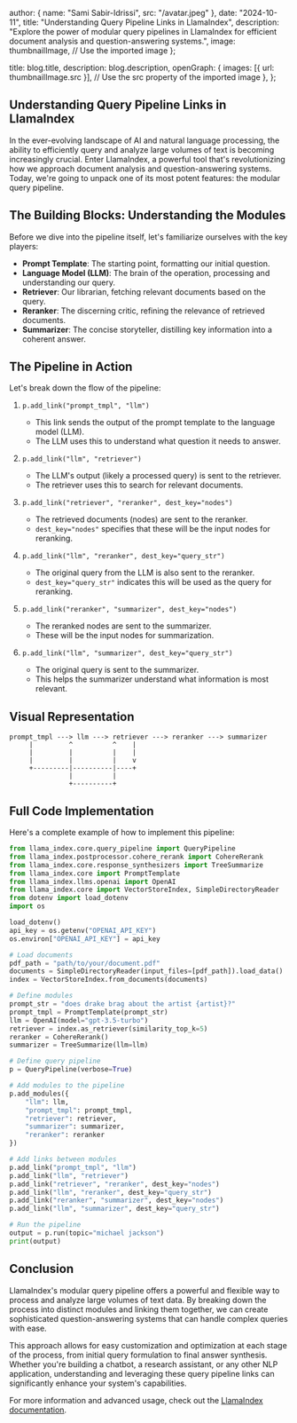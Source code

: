 
  author: { name: "Sami Sabir-Idrissi", src: "/avatar.jpeg" },
  date: "2024-10-11",
  title: "Understanding Query Pipeline Links in LlamaIndex",
  description:
    "Explore the power of modular query pipelines in LlamaIndex for efficient document analysis and question-answering systems.",
  image: thumbnailImage, // Use the imported image
};

  title: blog.title,
  description: blog.description,
  openGraph: {
    images: [{ url: thumbnailImage.src }], // Use the src property of the imported image
  },
};


## Understanding Query Pipeline Links in LlamaIndex

In the ever-evolving landscape of AI and natural language processing, the ability to efficiently query and analyze large volumes of text is becoming increasingly crucial. Enter LlamaIndex, a powerful tool that's revolutionizing how we approach document analysis and question-answering systems. Today, we're going to unpack one of its most potent features: the modular query pipeline.

## The Building Blocks: Understanding the Modules

Before we dive into the pipeline itself, let's familiarize ourselves with the key players:

- **Prompt Template**: The starting point, formatting our initial question.
- **Language Model (LLM)**: The brain of the operation, processing and understanding our query.
- **Retriever**: Our librarian, fetching relevant documents based on the query.
- **Reranker**: The discerning critic, refining the relevance of retrieved documents.
- **Summarizer**: The concise storyteller, distilling key information into a coherent answer.

## The Pipeline in Action

Let's break down the flow of the pipeline:

1. `p.add_link("prompt_tmpl", "llm")`
   - This link sends the output of the prompt template to the language model (LLM).
   - The LLM uses this to understand what question it needs to answer.

2. `p.add_link("llm", "retriever")`
   - The LLM's output (likely a processed query) is sent to the retriever.
   - The retriever uses this to search for relevant documents.

3. `p.add_link("retriever", "reranker", dest_key="nodes")`
   - The retrieved documents (nodes) are sent to the reranker.
   - `dest_key="nodes"` specifies that these will be the input nodes for reranking.

4. `p.add_link("llm", "reranker", dest_key="query_str")`
   - The original query from the LLM is also sent to the reranker.
   - `dest_key="query_str"` indicates this will be used as the query for reranking.

5. `p.add_link("reranker", "summarizer", dest_key="nodes")`
   - The reranked nodes are sent to the summarizer.
   - These will be the input nodes for summarization.

6. `p.add_link("llm", "summarizer", dest_key="query_str")`
   - The original query is sent to the summarizer.
   - This helps the summarizer understand what information is most relevant.

## Visual Representation

```
prompt_tmpl ---> llm ---> retriever ---> reranker ---> summarizer
     |         ^          ^    |
     |         |          |    |
     |         |          |    v
     +---------|----------|----+
               |          |
               +----------+
```

## Full Code Implementation

Here's a complete example of how to implement this pipeline:

```python
from llama_index.core.query_pipeline import QueryPipeline
from llama_index.postprocessor.cohere_rerank import CohereRerank
from llama_index.core.response_synthesizers import TreeSummarize
from llama_index.core import PromptTemplate
from llama_index.llms.openai import OpenAI
from llama_index.core import VectorStoreIndex, SimpleDirectoryReader
from dotenv import load_dotenv
import os 

load_dotenv()
api_key = os.getenv("OPENAI_API_KEY")
os.environ["OPENAI_API_KEY"] = api_key

# Load documents
pdf_path = "path/to/your/document.pdf"
documents = SimpleDirectoryReader(input_files=[pdf_path]).load_data()
index = VectorStoreIndex.from_documents(documents)

# Define modules
prompt_str = "does drake brag about the artist {artist}?"
prompt_tmpl = PromptTemplate(prompt_str)
llm = OpenAI(model="gpt-3.5-turbo")
retriever = index.as_retriever(similarity_top_k=5)
reranker = CohereRerank()
summarizer = TreeSummarize(llm=llm)

# Define query pipeline
p = QueryPipeline(verbose=True)

# Add modules to the pipeline
p.add_modules({
    "llm": llm,
    "prompt_tmpl": prompt_tmpl,
    "retriever": retriever,
    "summarizer": summarizer,
    "reranker": reranker
})

# Add links between modules
p.add_link("prompt_tmpl", "llm")
p.add_link("llm", "retriever")
p.add_link("retriever", "reranker", dest_key="nodes")
p.add_link("llm", "reranker", dest_key="query_str")
p.add_link("reranker", "summarizer", dest_key="nodes")
p.add_link("llm", "summarizer", dest_key="query_str")

# Run the pipeline
output = p.run(topic="michael jackson")
print(output)
```

## Conclusion

LlamaIndex's modular query pipeline offers a powerful and flexible way to process and analyze large volumes of text data. By breaking down the process into distinct modules and linking them together, we can create sophisticated question-answering systems that can handle complex queries with ease.

This approach allows for easy customization and optimization at each stage of the process, from initial query formulation to final answer synthesis. Whether you're building a chatbot, a research assistant, or any other NLP application, understanding and leveraging these query pipeline links can significantly enhance your system's capabilities.

For more information and advanced usage, check out the [LlamaIndex documentation](https://docs.llamaindex.ai/).
